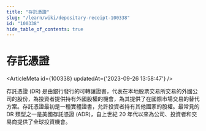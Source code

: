 ```yaml
---
title: "存託憑證"
slug: "/learn/wiki/depositary-receipt-100338"
id: "100338"
hide_table_of_contents: true
---
```



# 存託憑證

<ArticleMeta id={100338} updatedAt={'2023-09-26 13:58:47'} />
<div className='border-solid border-b border-t-0 my-4 border-[var(--ifm-color-gray-300)]' />

存託憑證 (DR) 是由銀行發行的可轉讓證書，代表在本地股票交易所交易的外國公司的股份，為投資者提供持有外國股權的機會，為其提供了在國際市場交易的替代方案。存託憑證最初是一種實體證書，允許投資者持有其他國家的股權。最常見的 DR 類型之一是美國存託憑證 (ADR)，自上世紀 20 年代以來為公司、投資者和交易商提供了全球投資機會。
